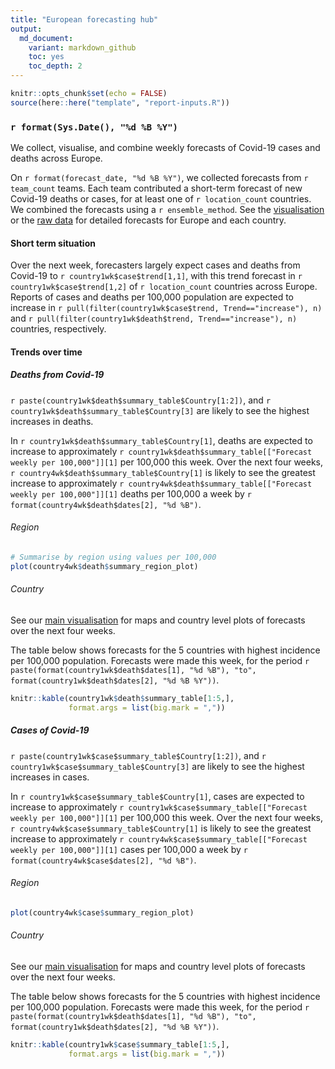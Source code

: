 ```yaml
---
title: "European forecasting hub"
output:
  md_document:
    variant: markdown_github
    toc: yes
    toc_depth: 2
---
```


```r
knitr::opts_chunk$set(echo = FALSE)
source(here::here("template", "report-inputs.R"))
```
### `r format(Sys.Date(), "%d %B %Y")`

We collect, visualise, and combine weekly forecasts of Covid-19 cases and deaths across Europe.

On `r format(forecast_date, "%d %B %Y")`, we collected forecasts from `r team_count` teams. Each team contributed a short-term forecast of new Covid-19 deaths or cases, for at least one of `r location_count` countries. We combined the forecasts using a `r ensemble_method`. See the [visualisation]() or the [raw data]() for detailed forecasts for Europe and each country.

#### Short term situation

Over the next week, forecasters largely expect cases and deaths from Covid-19 to `r country1wk$case$trend[1,1]`, with this trend forecast in `r country1wk$case$trend[1,2]` of `r location_count` countries across Europe. Reports of cases and deaths per 100,000 population are expected to increase in `r pull(filter(country1wk$case$trend, Trend=="increase"), n)` and `r pull(filter(country1wk$death$trend, Trend=="increase"), n)` countries, respectively. 

#### Trends over time {.tabset}

##### Deaths from Covid-19 {.tabset .tabset-pills}

`r paste(country1wk$death$summary_table$Country[1:2])`, and `r country1wk$death$summary_table$Country[3]` are likely to see the highest increases in deaths. 

In `r country1wk$death$summary_table$Country[1]`, deaths are expected to increase  to approximately `r country1wk$death$summary_table[["Forecast weekly per 100,000"]][1]` per 100,000 this week. Over the next four weeks, `r country4wk$death$summary_table$Country[1]` is likely to see the greatest increase  to approximately `r country4wk$death$summary_table[["Forecast weekly per 100,000"]][1]` deaths per 100,000 a week by `r format(country4wk$death$dates[2], "%d %B")`.

###### Region
```r
# Summarise by region using values per 100,000
plot(country4wk$death$summary_region_plot) 
```

###### Country

See our [main visualisation](https://covid19forecasthub.eu/visualisation/) for maps and country level plots of forecasts over the next four weeks.

The table below shows forecasts for the 5 countries with highest incidence per 100,000 population. Forecasts were made this week, for the period `r paste(format(country1wk$death$dates[1], "%d %B"), "to", format(country1wk$death$dates[2], "%d %B %Y"))`.

```r
knitr::kable(country1wk$death$summary_table[1:5,],
             format.args = list(big.mark = ","))
```

##### Cases of Covid-19 {.tabset .tabset-pills}

`r paste(country1wk$case$summary_table$Country[1:2])`, and `r country1wk$case$summary_table$Country[3]` are likely to see the highest increases in cases. 

In `r country1wk$case$summary_table$Country[1]`, cases are expected to increase  to approximately `r country1wk$case$summary_table[["Forecast weekly per 100,000"]][1]` per 100,000 this week. Over the next four weeks, `r country4wk$case$summary_table$Country[1]` is likely to see the greatest increase to approximately `r country4wk$case$summary_table[["Forecast weekly per 100,000"]][1]` cases per 100,000 a week by `r format(country4wk$case$dates[2], "%d %B")`.

###### Region

```r
plot(country4wk$case$summary_region_plot) 
```

###### Country

See our [main visualisation](https://covid19forecasthub.eu/visualisation/) for maps and country level plots of forecasts over the next four weeks.

The table below shows forecasts for the 5 countries with highest incidence per 100,000 population. Forecasts were made this week, for the period `r paste(format(country1wk$death$dates[1], "%d %B"), "to", format(country1wk$death$dates[2], "%d %B %Y"))`.

```r
knitr::kable(country1wk$case$summary_table[1:5,],
             format.args = list(big.mark = ","))
```
